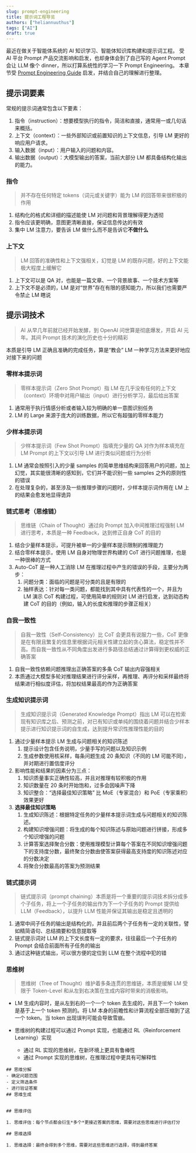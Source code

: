 ```yaml
---
slug: prompt-engineering
title: 提示词工程导览
authors: ["heliannuuthus"]
tags: ["AI"]
draft: true
---
```


最近在做关于智能体系统的 AI 知识学习、智能体知识库构建和提示词工程。
受 AI 平台 Prompt 产品交流影响和启发，也却身体会到了自己写的 Agent Prompt 会让 LLM 像个 dinner，所以打算系统性的学习一下 Prompt Engineering。
本章节受 [Prompt Engineering Guide](https://www.promptingguide.ai/) 启发，并结合自己的理解进行整理。

<!--truncate-->

## 提示词要素

常规的提示词通常包含以下要素：

1. 指令（instruction）：想要模型执行的指令，简洁和直接，通常用一或几句话来概括。
2. 上下文（context）：一些外部知识或前置知识的上下文信息，引导 LM 更好的响应用户请求。
3. 输入数据（input）：用户输入的问题和内容。
4. 输出数据（output）：大模型输出的答案，当前大部分 LM 都具备结构化输出的能力。

### 指令

> 并不存在任何特定 tokens（词元或关键字）能为 LM 的回答带来很积极的作用

1. 结构化的格式和详细的描述能使 LM 对问题和背景理解得更为透彻
2. 指令应该更明确，意图更清晰直接，保证信息传达的有效
3. 集中 LM 注意力，要告诉 LM 做什么而不是告诉它**不做什么**

### 上下文

> LM 回答的准确性和上下文强相关，幻觉是 LM 的既存问题，好的上下文能极大程度上缓解它

1. 上下文可以是 QA 对，也能是一篇文章、一个背景故事、一个技术方案等
2. 上下文不是必须的，LM 是对“世界”存在有限的感知能力，所以我们也需要严令禁止 LM 瞎说

## 提示词技术

> AI 从早几年前就已经开始发酵，到 OpenAI 问世算是彻底爆发，开启 AI 元年。其间 Prompt 技术的演化历史也十分的精彩

本质是引导 LM 正确且准确的完成任务，算是“教会” LM 一种学习方法来更好地应对接下来的问题

### 零样本提示词

> 零样本提示词（Zero Shot Prompt）指 LM 在几乎没有任何的上下文（context）环境中对用户输出（input）进行分析学习，最后给出答案

1. 通常用于执行情感分析或者输入较为明确的单一意图识别任务
2. LM 的 Large 来源于庞大的训练数据，所以它有超强的零样本能力

### 少样本提示词

> 少样本提示词（Few Shot Prompt）指填充少量的 QA 对作为样本填充在 LM Prompt 的上下文以引导 LM 进行类似问题或行为分析

1. LM 通常会按照引入的少量 samples 的简单思维结构来回答用户的问题，加上幻觉，其实能很清晰的感知到，它们并不能识别一些 samples 之外的原则性的错误
2. 在处理复杂的，甚至涉及一些推理步骤的问题时，少样本提示词作用在 LM 上的结果会愈发地显得诡异

### 链式思考（思维链）

> 思维链（Chain of Thought）通过向 Prompt 加入中间推理过程强制 LM 进行思考，本质是一种 Feedback，达到修正自身 CoT 的目的

1. 结合少量样本提示，可提升被单一的少量样本提示限制的推理能力
2. 结合零样本提示，使用 LM 自身对物理世界构建的 CoT 进行问题推理，也是一种很棒的方式
3. Auto-CoT 是一种人工消除 LM 在推理过程中产生的错误的手段，主要分为两步：
   1. 问题分类：面临的问题是可分类的且是有限的
   2. 抽样表达：针对每一类问题，都能找到其中具有代表性的一个，并且为 LM 演示 CoT 构建过程，可使用简单的规则对 LM 进行启发，达到动态构建 CoT 的目的（例如，输入的长度和推理的步骤正相关）

### 自我一致性

> 自我一致性（Self-Consistency）比 CoT 会更具有说服力一些，CoT 更像是在有限且繁复的信息里根据词元相关性建立起的贪心算法，稳定性并不高。而自我一致性从不同角度出发进行多路径总结通过计算得到更权威的正确答案

1. 自我一致性依赖问题推理出正确答案的多条 CoT 输出内容强相关
2. 本质通过大模型多轮对推理结果进行评分采样，再推理、再评分和采样最终将结果进行相似度评估，将加权结果最高的作为正确答案

### 生成知识提示词

> 生成知识提示词（Generated Knowledge Prompt）指出 LM 可以在检索现有知识库之后、预测之前，对已有知识或单纯的围绕着问题并结合少样本提示进行知识提示词的自生成，达到提升常识性推理性能的目的

1. 通过少量样本提示 LM 生成与问题相关的知识陈述
   1. 提示设计包含任务说明，少量手写的问题以及知识示例
   2. 生成参数使用核采样，每条问题生成 20 条知识（不同的 LM 可能不同），并对期进行置信度评分
2. 影响性能和结果的因素分为三点：
   1. 知识质量事实正确性较高，并且对推理有较积极的作用
   2. 知识数量在 20 条时开始饱和，过多会因噪声下降
   3. 知识整合：“选择最佳知识策略” 比 MoE（专家混合）和 PoE（专家乘积）效果更好
3. **选择最佳知识策略**
   1. 生成知识陈述：根据特定任务的少量样本提示词生成与问题相关的知识陈述。
   2. 构建知识增强问题：将生成的每个知识陈述与原始问题进行拼接，形成多个知识增强的问题
   3. 计算答案选择聚合分数：使用推理模型计算每个答案在不同知识增强问题下的支持度分数，最终聚合分数由使答案获得最高支持度的知识陈述对应的分数决定
   4. 将聚合分数最高的答案为预测结果

### 链式提示词

> 链式提示词（prompt chaining）本质是将一个重要的提示词技术拆分成多个子任务，将上一个子任务的输出作为下一个子任务的 Prompt 提供给 LLM（Feedback），以提升 LLM 性能并保证其输出是稳定且透明的

1. 通常中间子任务的输出是结构化的，并且前后两个子任务有一定的关联性，譬如精简语句、总结摘要和信息提取等
2. 链式提示词对 LLM 的上下文长度有一定的要求，往往最后一个子任务的 Prompt 会结合前面所有子任务的输出
3. 通过这种链式输出，可以很方便的定位到 LLM 在整个流程中犯的错

### 思维树

> 思维树（Tree of Thought）维护着多条连贯的思维链，本质是缓解 LM 受限于 Token-Level 和从左到右决策在生成内容时带来的消极影响。

- LM 生成内容时，是从左到右的一个一个 token 去生成的，并且下一个 token 是基于上一个 token 预测的。将 LM 本身的前瞻性和计算流程全部压缩到了这一个 token。当 token 出现误判可能会导致雪崩。

- 思维树的构建过程可以通过 Prompt 实现，也能通过 RL（Reinforcement Learning）实现
  - 通过 RL 实现的思维树，在新环境上更具有鲁棒性
  - 通过 Prompt 实现的思维树，在推理过程中更具有可解释性

```markmap
## 思维分解
- 确定问题范围
- 定义筛选条件
- 进行验证答案
## 思维生成


## 思维评估

1. 思维评估：每个节点都会衍生*多个*更接近答案的思维，需要对这些思维进行评估打分

## 思维选择

1. 思维选择：最终会得到多个思维，需要对这些思维进行选择，得到最终答案

```
